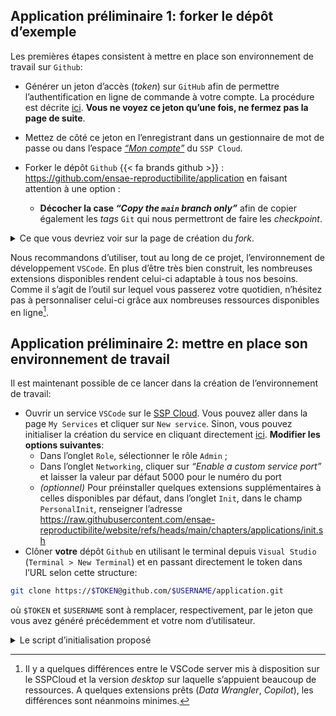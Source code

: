 ::: {.application}
## Application préliminaire 1: forker le dépôt d'exemple

Les premières étapes consistent à mettre en place son environnement de travail sur `Github`:

- Générer un jeton d'accès (*token*) sur `GitHub` afin de permettre l'authentification en ligne de commande à votre compte.
La procédure est décrite [ici](https://docs.sspcloud.fr/onyxia-guide/controle-de-version#creer-un-jeton-dacces-token).
__Vous ne voyez ce jeton qu'une fois, ne fermez pas la page de suite__.

- Mettez de côté ce jeton en l'enregistrant dans un gestionnaire de mot de passe ou dans
l'espace _["Mon compte"](https://datalab.sspcloud.fr/account/third-party-integration)_
du `SSP Cloud`.

- Forker le dépôt `Github` {{< fa brands github >}} : [https://github.com/ensae-reproductibilite/application](https://github.com/ensae-reproductibilite/application) en faisant attention à une option :
    + **Décocher la case _"Copy the `main` branch only"_** afin de copier également les _tags_ `Git` qui nous permettront de faire les _checkpoint_.


<details>

<summary>
Ce que vous devriez voir sur la page de création du _fork_.
</summary>

![](/fork-example.png)

</details>

:::


Nous recommandons d'utiliser, tout au long de ce projet, l'environnement de développement `VSCode`. En plus d'être très bien construit, les nombreuses extensions disponibles rendent celui-ci adaptable à tous nos besoins. Comme il s'agit de l'outil sur lequel vous passerez votre quotidien, n'hésitez pas à personnaliser celui-ci grâce aux nombreuses ressources disponibles en ligne[^vscode-server].

[^vscode-server]: Il y a quelques différences entre le VSCode server mis à disposition sur le SSPCloud et la version _desktop_ sur laquelle s'appuient beaucoup de ressources. A quelques extensions prêts (_Data Wrangler_, _Copilot_), les différences sont néanmoins minimes.

::: {.application}
## Application préliminaire 2: mettre en place son environnement de travail

Il est maintenant possible de ce lancer dans la création de l'environnement de travail:

- Ouvrir un service `VSCode` sur le [SSP Cloud](https://datalab.sspcloud.fr/home). Vous pouvez aller
dans la page `My Services` et cliquer sur `New service`. Sinon, vous
pouvez initialiser la création du service en cliquant directement [ici](https://datalab.sspcloud.fr/launcher/ide/vscode-python?autoLaunch=false). __Modifier les options suivantes__:
    + Dans l'onglet `Role`, sélectionner le rôle `Admin` ;
    + Dans l'onglet `Networking`, cliquer sur _"Enable a custom service port"_ et laisser la valeur par défaut 5000 pour le numéro du port
    + _(optionnel)_ Pour préinstaller quelques extensions supplémentaires à celles disponibles par défaut, dans l'onglet `Init`, dans le champ `PersonalInit`, renseigner l'adresse [https://raw.githubusercontent.com/ensae-reproductibilite/website/refs/heads/main/chapters/applications/init.sh](https://raw.githubusercontent.com/ensae-reproductibilite/website/refs/heads/main/chapters/applications/init.sh)

- Clôner __votre__ dépôt `Github` en utilisant le
terminal depuis `Visual Studio` (`Terminal > New Terminal`) et
en passant directement le token dans l'URL selon cette structure:

```.bash
git clone https://$TOKEN@github.com/$USERNAME/application.git
```

où `$TOKEN` et `$USERNAME` sont à remplacer, respectivement,
par le jeton que vous avez généré précédemment et votre nom d'utilisateur.

<details>

<summary>
Le script d'initialisation proposé
</summary>

Ce script initialise quelques extensions intéressantes pour le développement de projets utilisant `Python` ou des fichiers textes type `Markdown` ou `YAML`: diagnostic, mise en forme automatisée, etc.

```.python
#!/bin/bash

code-server --install-extension yzhang.markdown-all-in-one
code-server --install-extension oderwat.indent-rainbow
code-server --install-extension tamasfe.even-better-toml
code-server --install-extension aaron-bond.better-comments
code-server --install-extension github.vscode-github-actions


# Replace default flake8 linter with project-preconfigured ruff
code-server --uninstall-extension ms-python.flake8
code-server --install-extension charliermarsh.ruff


jq '. + {
    "workbench.colorTheme": "Default Dark Modern",  # Set the theme

    "editor.rulers": [80, 100, 120],  # Add specific vertical rulers
    "files.trimTrailingWhitespace": true,  # Automatically trim trailing whitespace
    "files.insertFinalNewline": true,  # Ensure files end with a newline

    "flake8.args": [
        "--max-line-length=100"  # Max line length for Python linting
    ]



}' "$SETTINGS_FILE" > "$SETTINGS_FILE.tmp" && mv "$SETTINGS_FILE.tmp" "$SETTINGS_FILE"
```

</details>

:::
